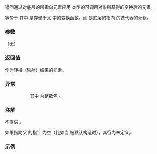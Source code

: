 {{cpp/ranges/zip_transform_view/iterator/title|operator*}}
{{cpp/ranges/zip_transform_view/navbar}}
{{ddcl|since=c++23|
constexpr decltype(auto) operator*() const
    noexcept(/* 见描述 */);
}}

返回通过对底层的所指向元素应用 {{c|F}} 类型的可调用对象所获得的变换后的元素。

等价于
{{source|1=
return
    std::apply
    (
        [&amp;](auto const&amp;... iters) -&gt; decltype(auto)
        {
            return std::invoke(*parent_-&gt;fun_, *iters...);
        },
        inner_.current_
    );
}}
其中 {{c|*parent_-&gt;fun_}} 是存储于父 {{lc|ranges::zip_transform_view}} 中的变换函数，而 {{tt|''current_''}} 是底层的指向 {{c|Views...}} 的迭代器的元组。

===参数===
（无）

===返回值===
作为转换（映射）结果的元素。

===异常===
{{noexcept|std::invoke(*parent_-&gt;fun_, *std::get&lt;INTS&gt;(inner_.current_)...)}}
:: 其中 {{tt|''INTS''}} 为整数包 {{tt|0, 1, ..., (sizeof...(Views)-1)&lt;!----&gt;}}。

===注解===
不提供 {{c|operator-&gt;}}。

如果指向父 {{lc|ranges::zip_transform_view}} 的指针 {{tt|''parent_''}} 为空（比如当 {{c|*this}} 被默认构造时），其行为未定义。

===示例===
{{example
|code=
|output=
}}

{{langlinks|de|en|es|ja|zh}}